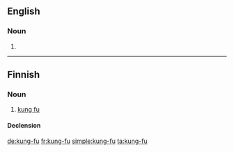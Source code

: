 ==English==

===Noun===
{{en-noun|-}}

# {{alternative spelling of|[[kung fu]]}}

----

==Finnish==

===Noun===
{{infl|fi|noun}}

# [[kung fu]]

====Declension====
{{fi-decl-rosé|kung-f|u}}

[[de:kung-fu]]
[[fr:kung-fu]]
[[simple:kung-fu]]
[[ta:kung-fu]]